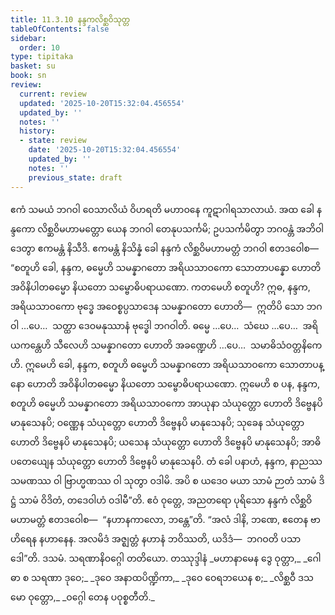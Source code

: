 ```yaml
---
title: 11.3.10 နန္ဒကလိစ္ဆဝိသုတ္တ
tableOfContents: false
sidebar:
  order: 10
type: tipitaka
basket: su
book: sn
review:
  current: review
  updated: '2025-10-20T15:32:04.456554'
  updated_by: ''
  notes: ''
  history:
  - state: review
    date: '2025-10-20T15:32:04.456554'
    updated_by: ''
    notes: ''
    previous_state: draft
---
```



<DynamicBreadcrumb />


<ReviewStatus review={frontmatter.review} showDetails={true} />

<HypothesisAnnotation frontmatter={frontmatter} />

<Division number="1026" book="sn" e="ch" v="18" p="432">

<Paragraph number="1988" book="sn">
ဧကံ သမယံ ဘဂဝါ ဝေသာလိယံ ဝိဟရတိ မဟာဝနေ ကူဋာဂါရသာလာယံ. အထ ခေါ နန္ဒကော လိစ္ဆဝိမဟာမတ္တော ယေန ဘဂဝါ တေနုပသင်္ကမိ; ဥပသင်္ကမိတွာ ဘဂဝန္တံ အဘိဝါဒေတွာ ဧကမန္တံ နိသီဒိ. ဧကမန္တံ နိသိန္နံ ခေါ နန္ဒကံ လိစ္ဆဝိမဟာမတ္တံ ဘဂဝါ ဧတဒဝေါစ—
</Paragraph>

<Paragraph number="1989" book="sn">
“စတူဟိ ခေါ, နန္ဒက, ဓမ္မေဟိ သမန္နာဂတော အရိယသာဝကော သောတာပန္နော ဟောတိ အဝိနိပါတဓမ္မော နိယတော သမ္ဗောဓိပရာယဏော. ကတမေဟိ စတူဟိ? ဣဓ, နန္ဒက, အရိယသာဝကော ဗုဒ္ဓေ အဝေစ္စပ္ပသာဒေန သမန္နာဂတော ဟောတိ—  ဣတိပိ သော ဘဂဝါ …ပေ…  သတ္ထာ ဒေဝမနုဿာနံ ဗုဒ္ဓေါ ဘဂဝါတိ. ဓမ္မေ …ပေ…  သံဃေ …ပေ…  အရိယကန္တေဟိ သီလေဟိ သမန္နာဂတော ဟောတိ အခဏ္ဍေဟိ …ပေ…  သမာဓိသံဝတ္တနိကေဟိ. ဣမေဟိ ခေါ, နန္ဒက, စတူဟိ ဓမ္မေဟိ သမန္နာဂတော အရိယသာဝကော သောတာပန္နော ဟောတိ အဝိနိပါတဓမ္မော နိယတော သမ္ဗောဓိပရာယဏော.
</Paragraph>

<Paragraph number="1990" book="sn">
ဣမေဟိ စ ပန, နန္ဒက, စတူဟိ ဓမ္မေဟိ သမန္နာဂတော အရိယသာဝကော အာယုနာ သံယုတ္တော ဟောတိ ဒိဗ္ဗေနပိ မာနုသေနပိ; ဝဏ္ဏေန သံယုတ္တော ဟောတိ ဒိဗ္ဗေနပိ မာနုသေနပိ; သုခေန သံယုတ္တော ဟောတိ ဒိဗ္ဗေနပိ မာနုသေနပိ; ယသေန သံယုတ္တော ဟောတိ ဒိဗ္ဗေနပိ မာနုသေနပိ; အာဓိပတေယျေန သံယုတ္တော ဟောတိ ဒိဗ္ဗေနပိ မာနုသေနပိ. တံ ခေါ ပနာဟံ, နန္ဒက, နာညဿ သမဏဿ ဝါ ဗြာဟ္မဏဿ ဝါ သုတွာ ဝဒါမိ. အပိ စ ယဒေဝ မယာ သာမံ ဉာတံ သာမံ ဒိဋ္ဌံ သာမံ ဝိဒိတံ, တဒေဝါဟံ ဝဒါမီ”တိ.
</Paragraph>

<Paragraph number="1991" book="sn">
ဧဝံ ဝုတ္တေ, အညတရော ပုရိသော နန္ဒကံ လိစ္ဆဝိမဟာမတ္တံ ဧတဒဝေါစ—  “နဟာနကာလော, ဘန္တေ”တိ. “အလံ ဒါနိ, ဘဏေ, ဧတေန ဗာဟိရေန နဟာနေန. အလမိဒံ အဇ္ဈတ္တံ နဟာနံ ဘဝိဿတိ, ယဒိဒံ—  ဘဂဝတိ ပသာဒေါ”တိ.

</Paragraph>
</Division>

<Paragraph number="1992" type="center" book="sn">
ဒသမံ.



</Paragraph>

<Paragraph number="1993" type="center" book="sn">
သရဏာနိဝဂ္ဂေါ တတိယော.



</Paragraph>

<Paragraph number="1994" type="center" book="sn">
တဿုဒ္ဒါနံ


</Paragraph>

<Paragraph number="1995" type="verses" book="sn">
_မဟာနာမေန ဒွေ ဝုတ္တာ,_  
_ဂေါဓာ စ သရဏာ ဒုဝေ;_  
_ဒုဝေ အနာထပိဏ္ဍိကာ,_  
_ဒုဝေ ဝေရဘယေန စ;_  
_လိစ္ဆဝီ ဒသမော ဝုတ္တော,_  
_ဝဂ္ဂေါ တေန ပဝုစ္စတီတိ._
</Paragraph>